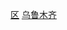 {{Catnav|頁面分類|...|中华人民共和国行政区划|县级行政区|市辖区|新疆市辖区}}
{{Catnav|頁面分類|...|新疆行政区划|新疆县级行政区|新疆市辖区}}
{{Catnav|頁面分類|...|新疆地级行政区|乌鲁木齐|乌鲁木齐行政区划|乌鲁木齐区县}}
{{Catnav|頁面分類|...|地级市|乌鲁木齐|乌鲁木齐行政区划|乌鲁木齐区县}}
{{catmore|天山区|乌鲁木齐市天山区}}

[[Category:乌鲁木齐区县|区]]
[[Category:新疆市辖区|乌鲁木齐]]